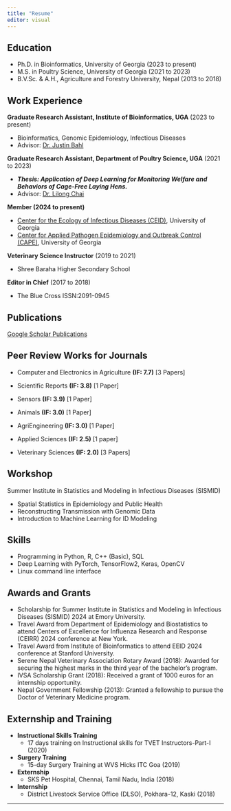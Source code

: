 ```yaml
---
title: "Resume"
editor: visual
---
```


## Education

-   Ph.D. in Bioinformatics, University of Georgia (2023 to present)
-   M.S. in Poultry Science, University of Georgia (2021 to 2023)
-   B.V.Sc. & A.H., Agriculture and Forestry University, Nepal (2013 to 2018)

## Work Experience

**Graduate Research Assistant, Institute of Bioinformatics, UGA** (2023 to present)

-   Bioinformatics, Genomic Epidemiology, Infectious Diseases
-   Advisor: [Dr. Justin Bahl](https://vet.uga.edu/person/justin-bahl/)

**Graduate Research Assistant, Department of Poultry Science, UGA** (2021 to 2023)

-   ***Thesis: Application of Deep Learning for Monitoring Welfare and Behaviors of Cage-Free Laying Hens.***
-   Advisor: [Dr. Lilong Chai](https://poultry.caes.uga.edu/content/caes-subsite/poultry/people/faculty/lilong-chai.html)

**Member (2024 to present)**

-   [Center for the Ecology of Infectious Diseases (CEID)](https://www.ceid.uga.edu/), University of Georgia
-   [Center for Applied Pathogen Epidemiology and Outbreak Control (CAPE)](https://www.pgcoe-cape.org/), University of Georgia

**Veterinary Science Instructor** (2019 to 2021)

-   Shree Baraha Higher Secondary School

**Editor in Chief** (2017 to 2018)

-   The Blue Cross ISSN:2091-0945

## Publications

[Google Scholar Publications](https://scholar.google.com/citations?user=IoPTSnQAAAAJ&hl=en)

## Peer Review Works for Journals

-   Computer and Electronics in Agriculture **(IF: 7.7)** \[3 Papers\]

-   Scientific Reports **(IF: 3.8)** \[1 Paper\]

-   Sensors **(IF: 3.9)** \[1 Paper\]

-   Animals **(IF: 3.0)** \[1 Paper\]

-   AgriEngineering **(IF: 3.0)** \[1 Paper\]

-   Applied Sciences **(IF: 2.5)** \[1 paper\]

-   Veterinary Sciences **(IF: 2.0)** \[3 Papers\]

## Workshop

Summer Institute in Statistics and Modeling in Infectious Diseases (SISMID)

-   Spatial Statistics in Epidemiology and Public Health
-   Reconstructing Transmission with Genomic Data
-   Introduction to Machine Learning for ID Modeling

## Skills

-   Programming in Python, R, C++ (Basic), SQL
-   Deep Learning with PyTorch, TensorFlow2, Keras, OpenCV
-   Linux command line interface

## Awards and Grants

-   Scholarship for Summer Institute in Statistics and Modeling in Infectious Diseases (SISMID) 2024 at Emory University.
-   Travel Award from Department of Epidemiology and Biostatistics to attend Centers of Excellence for Influenza Research and Response (CEIRR) 2024 conference at New York.
-   Travel Award from Institute of Bioinformatics to attend EEID 2024 conference at Stanford University.
-   Serene Nepal Veterinary Association Rotary Award (2018): Awarded for securing the highest marks in the third year of the bachelor's program.
-   IVSA Scholarship Grant (2018): Received a grant of 1000 euros for an internship opportunity.
-   Nepal Government Fellowship (2013): Granted a fellowship to pursue the Doctor of Veterinary Medicine program.

## Externship and Training

-   **Instructional Skills Training**
    -   17 days training on Instructional skills for TVET Instructors-Part-I (2020)
-   **Surgery Training**
    -   15-day Surgery Training at WVS Hicks ITC Goa (2019)
-   **Externship**
    -   SKS Pet Hospital, Chennai, Tamil Nadu, India (2018)
-   **Internship**
    -   District Livestock Service Office (DLSO), Pokhara-12, Kaski (2018)

------------------------------------------------------------------------
